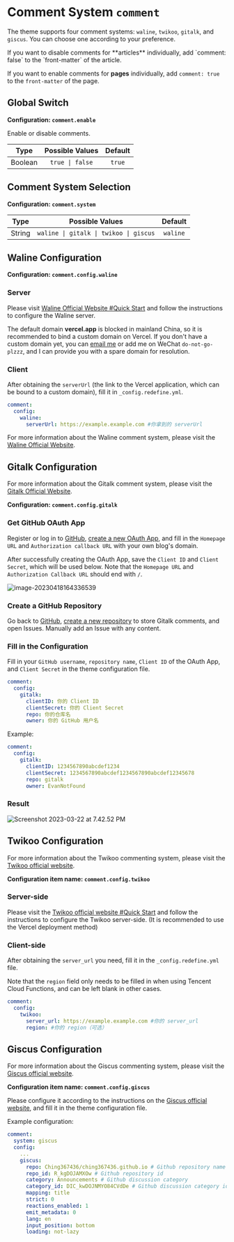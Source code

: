 
# Comment System `comment`

The theme supports four comment systems: `waline`, `twikoo`, `gitalk`, and `giscus`. You can choose one according to your preference.

<Callout type="info">
  If you want to disable comments for **articles** individually, add `comment: false` to the `front-matter` of the article.
  
  If you want to enable comments for **pages** individually, add `comment: true` to the `front-matter` of the page.
</Callout>

## Global Switch

**Configuration: `comment.enable`**

Enable or disable comments.

| Type | Possible Values | Default |
| :---: | :---: | :---: |
| Boolean | `true \| false` | `true` |

## Comment System Selection

**Configuration: `comment.system`**

| Type | Possible Values | Default |
| :---: | :---: | :---: |
| String | `waline \| gitalk \| twikoo \| giscus` | `waline` |

## Waline Configuration

**Configuration: `comment.config.waline`**


<Steps>

### Server

Please visit [Waline Official Website #Quick Start](https://waline.js.org/guide/get-started/) and follow the instructions to configure the Waline server.

The default domain **vercel.app** is blocked in mainland China, so it is recommended to bind a custom domain on Vercel. If you don't have a custom domain yet, you can [email me](mailto:contact@ohevan.com) or add me on WeChat `do-not-go-plzzz`, and I can provide you with a spare domain for resolution.

### Client

After obtaining the `serverUrl` (the link to the Vercel application, which can be bound to a custom domain), fill it in `_config.redefine.yml`.

```yaml filename="_config.redefine.yml"
comment:
  config:
    waline:
      serverUrl: https://example.example.com #你拿到的 serverUrl
```

</Steps>

For more information about the Waline comment system, please visit the [Waline Official Website](https://waline.js.org/).



## Gitalk Configuration

For more information about the Gitalk comment system, please visit the [Gitalk Official Website](https://github.com/gitalk/gitalk/blob/master/readme-cn.md).

**Configuration: `comment.config.gitalk`**

<Steps>

### Get GitHub OAuth App

Register or log in to [GitHub](https://github.com/), [create a new OAuth App](https://github.com/settings/applications/new), and fill in the `Homepage URL` and `Authorization callback URL` with your own blog's domain.

After successfully creating the OAuth App, save the `Client ID` and `Client Secret`, which will be used below. Note that the `Homepage URL` and `Authorization Callback URL` should end with `/`.

![image-20230418164336539](https://evan.beee.top/img/2023/04/18/304bbc6d375b559e1cae44ff42d43884.png)

### Create a GitHub Repository

Go back to [GitHub](https://github.com/), [create a new repository](https://github.com/new) to store Gitalk comments, and open Issues. Manually add an Issue with any content.

### Fill in the Configuration

Fill in your `GitHub username`, `repository name`, `Client ID` of the OAuth App, and `Client Secret` in the theme configuration file.

```yaml
comment:
  config:
    gitalk:
      clientID: 你的 Client ID
      clientSecret: 你的 Client Secret
      repo: 你的仓库名
      owner: 你的 GitHub 用户名
```

Example:

```yaml
comment:
  config:
    gitalk:
      clientID: 1234567890abcdef1234
      clientSecret: 1234567890abcdef1234567890abcdef12345678
      repo: gitalk
      owner: EvanNotFound
```

### Result

![Screenshot 2023-03-22 at 7.42.52 PM](https://evan.beee.top/img/2023/03/22/c1b47887f3629035c3831b50f9393d30.png)
</Steps>

## Twikoo Configuration

For more information about the Twikoo commenting system, please visit the [Twikoo official website](https://twikoo.js.org/).

**Configuration item name: `comment.config.twikoo`**

<Steps>

### Server-side

Please visit the [Twikoo official website #Quick Start](https://twikoo.js.org/quick-start.html) and follow the instructions to configure the Twikoo server-side. (It is recommended to use the Vercel deployment method)

### Client-side

After obtaining the `server_url` you need, fill it in the `_config.redefine.yml` file.

Note that the `region` field only needs to be filled in when using Tencent Cloud Functions, and can be left blank in other cases.

```yaml filename="_config.redefine.yml"
comment:
  config:
    twikoo:
      server_url: https://example.example.com #你的 server_url
      region: #你的 region（可选）
```

</Steps>

## Giscus Configuration

For more information about the Giscus commenting system, please visit the [Giscus official website](https://giscus.app/).

**Configuration item name: `comment.config.giscus`**

Please configure it according to the instructions on the [Giscus official website](https://giscus.app/), and fill it in the theme configuration file.

Example configuration:

```yaml filename="_config.redefine.yml"
comment:
  system: giscus
  config:
    ...
    giscus:
      repo: Ching367436/ching367436.github.io # Github repository name
      repo_id: R_kgDOJAMXOw # Github repository id
      category: Announcements # Github discussion category
      category_id: DIC_kwDOJNMYO84CVdDe # Github discussion category id
      mapping: title
      strict: 0
      reactions_enabled: 1
      emit_metadata: 0
      lang: en
      input_position: bottom
      loading: not-lazy
```

